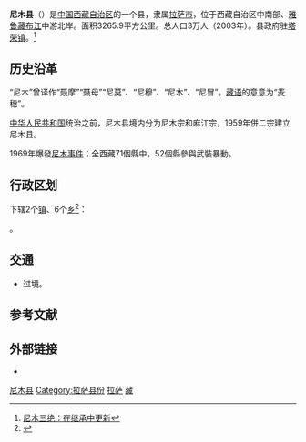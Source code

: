 {{Infobox China County
| county = 尼木县
| usedname = 
| nameorigin = 
| Photo = 
| Photoname = 
| map = Lhasa Counties.png
| map_caption = [[拉萨市|拉萨市]]下属行政区划
| Pinyin =  Nímù Xiàn
| Belong = [[西藏自治区|西藏自治区]][[拉萨市|拉萨市]]
| Types = [[县|县]]
| admincode =  540102
| founded = 
| seat = [[塔荣镇|塔荣镇]]
| officerTitle = 
| officer = 
| officerTitle2 = 县长
| officer2 = 普琼
| division = 8
| town = 1
| township = 7
| subdistrict = 
| dialect = 
| post code = 851300
| phone code = 891
| coordinate = 
| area = 4010
| area land = 
| area water = 
| census yr = 2003
| pop = 3万人
| density =  
| GDP = 
| GDP_as_of = 
| GDPPC = 
| carlicense = 藏A
| web = http://www.nmx.gov.cn/
| web_title = 尼木县人民政府
}}
{{ViewTibetanScript}}
'''尼木县'''（{{bo|z=སྙེ་མོ་རྫོང་|w=snye mo rdzong|p=Nyêmo Zong}}）是[[中国|中国]][[西藏自治区|西藏自治区]]的一个县，隶属[[拉萨市|拉萨市]]，位于西藏自治区中南部、[[雅鲁藏布江|雅鲁藏布江]]中游北岸。面积3265.9平方公里。总人口3万人（2003年）。县政府驻[[塔荣镇|塔荣镇]]。<ref>[http://www.chinadaily.com.cn/dfpd/xizang_lvyou/2011-04-14/content_2308519.html 尼木三绝：在继承中更新]{{Dead link|date=2018年10月 |bot=InternetArchiveBot |fix-attempted=yes }}</ref>

== 历史沿革 ==
“尼木”曾译作“聂摩”“聂母”“尼莫”、“尼穆”、“尼木”、“尼冒”。[[藏语|藏语]]的意意为“麦穗”。

[[中华人民共和国|中华人民共和国]]统治之前，尼木县境内分为尼木宗和麻江宗，1959年併二宗建立尼木县。

1969年爆發[[尼木事件|尼木事件]]；全西藏71個縣中，52個縣參與武裝暴動。

== 行政区划 ==
{{PAGENAMEBASE}}下辖2个[[行政建制镇|镇]]、6个[[乡_(中华人民共和国)|乡]]<ref>{{PRC admin/ref sgc|54/01/23}}</ref>：

{{PRC admin/children|54/01/23}}。

== 交通 ==
* {{中国国道名|318}}过境。

== 参考文献 ==
{{reflist}}

== 外部链接 ==
* {{Official website|http://www.nmx.gov.cn/|name=尼木县人民政府}}

{{尼木县行政区划}}
{{拉萨市行政区划}}
{{西藏行政区划}}
{{国家级贫困县|前}}

[[Category:尼木县|]]
[[Category:拉萨县份|Category:拉萨县份]]
[[Category:西藏县份|拉萨]]
[[Category:原国家级贫困县|藏]]
